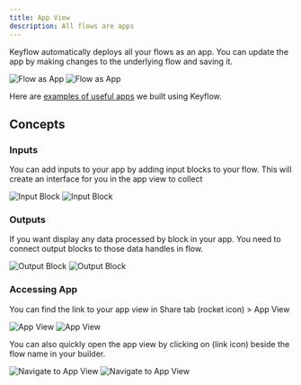 ```yaml
---
title: App View
description: All flows are apps
---
```


Keyflow automatically deploys all your flows as an app. You can update the app by making changes to the underlying flow and saving it.

<Frame>
  <img
    className="block dark:hidden"
    src="/images/core-concepts/flow-as-app-light.png"
    alt="Flow as App"
  />
  <img
    className="hidden dark:block"
    src="/images/core-concepts/flow-as-app-dark.png"
    alt="Flow as App"
  />
</Frame>

Here are [examples of useful apps](https://keyflow.space/templates) we built using Keyflow.

## Concepts

### Inputs

You can add inputs to your app by adding input blocks to your flow. This will create an interface for you in the app view to collect

<Frame>
  <img
    className="block dark:hidden"
    src="/images/core-concepts/input-block-light.png"
    alt="Input Block"
  />
  <img
    className="hidden dark:block"
    src="/images/core-concepts/input-block-dark.png"
    alt="Input Block"
  />
</Frame>

### Outputs

If you want display any data processed by block in your app. You need to connect output blocks to those data handles in flow.

<Frame>
  <img
    className="block dark:hidden"
    src="/images/core-concepts/output-block-light.png"
    alt="Output Block"
  />
  <img
    className="hidden dark:block"
    src="/images/core-concepts/output-block-dark.png"
    alt="Output Block"
  />
</Frame>

### Accessing App

You can find the link to your app view in Share tab (rocket icon) > App View

<Frame>
  <img
    className="block dark:hidden"
    src="/images/core-concepts/app-view-light.png"
    alt="App View"
  />
  <img
    className="hidden dark:block"
    src="/images/core-concepts/app-view-dark.png"
    alt="App View"
  />
</Frame>

You can also quickly open the app view by clicking on (link icon) beside the flow name in your builder.

<Frame>
  <img
    className="block dark:hidden"
    src="/images/core-concepts/app-view-title-bar-light.png"
    alt="Navigate to App View"
  />
  <img
    className="hidden dark:block"
    src="/images/core-concepts/app-view-title-bar-dark.png"
    alt="Navigate to App View"
  />
</Frame>

